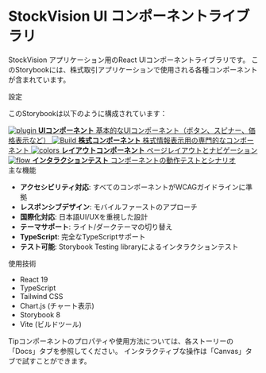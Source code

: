 
<Meta title="Introduction" />

<style>
  {`
    .subheading {
      --mediumdark: '#999999';
      font-weight: 900;
      font-size: 13px;
      color: #999;
      letter-spacing: 6px;
      line-height: 24px;
      text-transform: uppercase;
      margin-bottom: 12px;
      margin-top: 40px;
    }

    .link-list {
      display: grid;
      grid-template-columns: 1fr;
      grid-template-rows: 1fr 1fr;
      row-gap: 10px;
    }

    @media (min-width: 620px) {
      .link-list {
        row-gap: 20px;
        column-gap: 20px;
        grid-template-columns: 1fr 1fr;
      }
    }

    @media all and (-ms-high-contrast:none) {
    .link-list {
        display: -ms-grid;
        -ms-grid-columns: 1fr 1fr;
        -ms-grid-rows: 1fr 1fr;
      }
    }

    .link-item {
      display: block;
      padding: 20px 30px 20px 15px;
      border: 1px solid #00000010;
      border-radius: 5px;
      transition: background 150ms ease-out, border 150ms ease-out, transform 150ms ease-out;
      color: #333333;
      text-decoration: none;
    }

    .link-item:hover {
      border-color: #1EA7FD50;
      transform: translate3d(0, -3px, 0);
      box-shadow: rgba(0, 0, 0, 0.08) 0 3px 10px 0;
    }

    .link-item:active {
      border-color: #1EA7FD;
      transform: translate3d(0, 0, 0);
    }

    .link-item strong {
      font-weight: 700;
      display: block;
      margin-bottom: 2px;
    }

    .link-item img {
      height: 40px;
      width: 40px;
      margin-right: 15px;
      flex: none;
    }

    .link-item span {
      font-size: 14px;
      line-height: 20px;
    }

    .tip {
      display: inline-block;
      border-radius: 1em;
      font-size: 11px;
      line-height: 12px;
      font-weight: 700;
      background: #E7FDD8;
      color: #66BF3C;
      padding: 4px 12px;
      margin-right: 10px;
      vertical-align: top;
    }

    .tip-wrapper {
      font-size: 13px;
      line-height: 20px;
      margin-top: 40px;
      margin-bottom: 40px;
    }

    .tip-wrapper code {
      font-size: 12px;
      display: inline-block;
    }
  `}
</style>

# StockVision UI コンポーネントライブラリ

StockVision アプリケーション用のReact UIコンポーネントライブラリです。
このStorybookには、株式取引アプリケーションで使用される各種コンポーネントが含まれています。

<div className="subheading">設定</div>

このStorybookは以下のように構成されています：

<div className="link-list">
  <a className="link-item" href="/?path=/docs/ui-button--docs" target="_blank">
    <img src={Plugin} alt="plugin" />
    <span>
      <strong>UIコンポーネント</strong>
      基本的なUIコンポーネント（ボタン、スピナー、価格表示など）
    </span>
  </a>
  <a className="link-item" href="/?path=/docs/stock-stockcard--docs" target="_blank">
    <img src={StackAlt} alt="Build" />
    <span>
      <strong>株式コンポーネント</strong>
      株式情報表示用の専門的なコンポーネント
    </span>
  </a>
  <a className="link-item" href="/?path=/docs/layout-header--docs" target="_blank">
    <img src={Colors} alt="colors" />
    <span>
      <strong>レイアウトコンポーネント</strong>
      ページレイアウトとナビゲーション
    </span>
  </a>
  <a className="link-item" href="/?path=/story/ui-button--interaction-test" target="_blank">
    <img src={Flow} alt="flow" />
    <span>
      <strong>インタラクションテスト</strong>
      コンポーネントの動作テストとシナリオ
    </span>
  </a>
</div>

<div className="subheading">主な機能</div>

- **アクセシビリティ対応**: すべてのコンポーネントがWCAGガイドラインに準拠
- **レスポンシブデザイン**: モバイルファーストのアプローチ
- **国際化対応**: 日本語UI/UXを重視した設計
- **テーマサポート**: ライト/ダークテーマの切り替え
- **TypeScript**: 完全なTypeScriptサポート
- **テスト可能**: Storybook Testing libraryによるインタラクションテスト

<div className="subheading">使用技術</div>

- React 19
- TypeScript
- Tailwind CSS
- Chart.js (チャート表示)
- Storybook 8
- Vite (ビルドツール)

<div className="tip-wrapper">
  <span className="tip">Tip</span>コンポーネントのプロパティや使用方法については、各ストーリーの「Docs」タブを参照してください。
  インタラクティブな操作は「Canvas」タブで試すことができます。
</div>